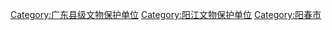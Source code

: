 [[Category:广东县级文物保护单位|Category:广东县级文物保护单位]]
[[Category:阳江文物保护单位|Category:阳江文物保护单位]]
[[Category:阳春市|Category:阳春市]]